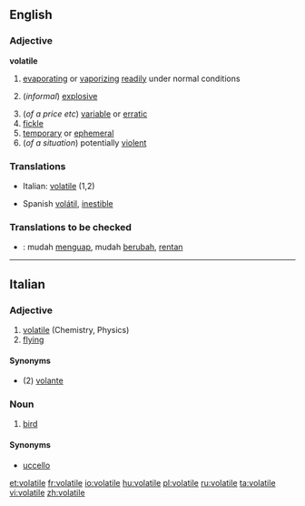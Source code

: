 ==English==

===Adjective===
{{wikipedia}}
'''volatile'''
#{{physics}} [[evaporating]] or [[vaporizing]] [[readily]] under normal conditions
#{{chemistry}} (''informal'') [[explosive]]
#(''of a price etc'') [[variable]] or [[erratic]]
# [[fickle]]
# [[temporary]] or [[ephemeral]]
#(''of a situation'') potentially [[violent]]

===Translations===
{{top}}
*Italian: [[volatile#Italian|volatile]] (1,2)
{{mid}}
*Spanish [[volátil]], [[inestible]]
{{bottom}}

===Translations to be checked===
{{checktrans}}
*{{ttbc|Indonesian}}: mudah [[uap|menguap]], mudah [[ubah|berubah]], [[rentan]]

----

==Italian==

===Adjective===
{{it-adj|volatil|e|i}}

# [[volatile#English|volatile]] (Chemistry, Physics)
# [[flying]]

====Synonyms====
*(2) [[volante]]

===Noun===
{{it-noun|volatil|m|e|i}} 

# [[bird]]

====Synonyms====
*[[uccello]]

[[et:volatile]]
[[fr:volatile]]
[[io:volatile]]
[[hu:volatile]]
[[pl:volatile]]
[[ru:volatile]]
[[ta:volatile]]
[[vi:volatile]]
[[zh:volatile]]